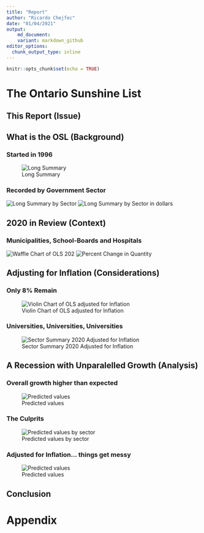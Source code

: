 ```yaml
---
title: "Report"
author: "Ricardo Chejfec"
date: "01/04/2021"
output: 
    md_document:
    variant: markdown_github
editor_options: 
  chunk_output_type: inline
---
```


```r
knitr::opts_chunk$set(echo = TRUE)
```

# The Ontario Sunshine List


## This Report (Issue)


## What is the OSL (Background)

### Started in 1996
![Long Summary](plots/p_longsum_grid.png)

### Recorded by Government Sector
![Long Summary by Sector](plots/p_longsecsum_d.png)
![Long Summary by Sector in dollars](plots/p_longsecsum_d.png)

## 2020 in Review (Context)

### Municipalities, School-Boards and Hospitals

![Waffle Chart of OLS 202](plots/waffle.png)
![Percent Change in Quantity](plots/p_change_1920.png)


## Adjusting for Inflation (Considerations)

### Only 8% Remain 
![Violin Chart of OLS adjusted for Inflation](plots/p_violins.png)

### Universities, Universities, Universities 
![Sector Summary 2020 Adjusted for Inflation](plots/p_secsum_20_adj.png)

## A Recession with Unparalelled Growth (Analysis)

### Overall growth higher than expected 
![Predicted values](plots/p_longsum_pred.png)

### The Culprits
![Predicted values by sector](plots/p_longsum_pred_sec.png)

### Adjusted for Inflation... things get messy 
![Predicted values](plots/p_longsum_pred_adj.png)

## Conclusion

# Appendix


